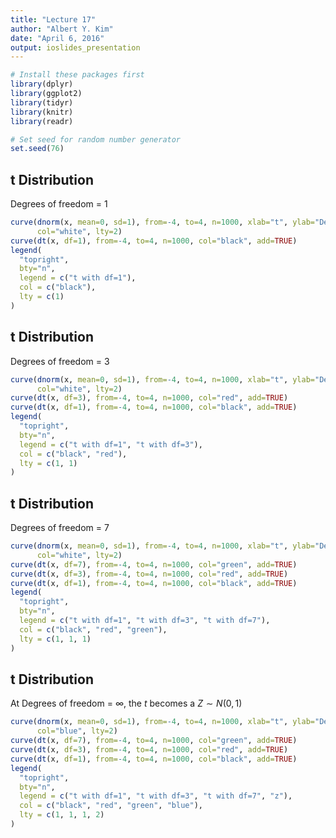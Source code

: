 ```yaml
---
title: "Lecture 17"
author: "Albert Y. Kim"
date: "April 6, 2016"
output: ioslides_presentation
---
```


```r
# Install these packages first
library(dplyr)
library(ggplot2)
library(tidyr)
library(knitr)
library(readr)

# Set seed for random number generator
set.seed(76)
```



## t Distribution

Degrees of freedom = 1

```r
curve(dnorm(x, mean=0, sd=1), from=-4, to=4, n=1000, xlab="t", ylab="Density f(t)", 
      col="white", lty=2)
curve(dt(x, df=1), from=-4, to=4, n=1000, col="black", add=TRUE)
legend(
  "topright",
  bty="n",
  legend = c("t with df=1"),
  col = c("black"),
  lty = c(1)
)
```



## t Distribution

Degrees of freedom = 3

```r
curve(dnorm(x, mean=0, sd=1), from=-4, to=4, n=1000, xlab="t", ylab="Density f(t)", 
      col="white", lty=2)
curve(dt(x, df=3), from=-4, to=4, n=1000, col="red", add=TRUE)
curve(dt(x, df=1), from=-4, to=4, n=1000, col="black", add=TRUE)
legend(
  "topright",
  bty="n",
  legend = c("t with df=1", "t with df=3"),
  col = c("black", "red"),
  lty = c(1, 1)
)
```



## t Distribution

Degrees of freedom = 7

```r
curve(dnorm(x, mean=0, sd=1), from=-4, to=4, n=1000, xlab="t", ylab="Density f(t)", 
      col="white", lty=2)
curve(dt(x, df=7), from=-4, to=4, n=1000, col="green", add=TRUE)
curve(dt(x, df=3), from=-4, to=4, n=1000, col="red", add=TRUE)
curve(dt(x, df=1), from=-4, to=4, n=1000, col="black", add=TRUE)
legend(
  "topright",
  bty="n",
  legend = c("t with df=1", "t with df=3", "t with df=7"),
  col = c("black", "red", "green"),
  lty = c(1, 1, 1)
)
```



## t Distribution

At Degrees of freedom = $\infty$, the $t$ becomes a $Z \sim N(0,1)$

```r
curve(dnorm(x, mean=0, sd=1), from=-4, to=4, n=1000, xlab="t", ylab="Density f(t)", 
      col="blue", lty=2)
curve(dt(x, df=7), from=-4, to=4, n=1000, col="green", add=TRUE)
curve(dt(x, df=3), from=-4, to=4, n=1000, col="red", add=TRUE)
curve(dt(x, df=1), from=-4, to=4, n=1000, col="black", add=TRUE)
legend(
  "topright",
  bty="n",
  legend = c("t with df=1", "t with df=3", "t with df=7", "z"),
  col = c("black", "red", "green", "blue"),
  lty = c(1, 1, 1, 2)
)
```


